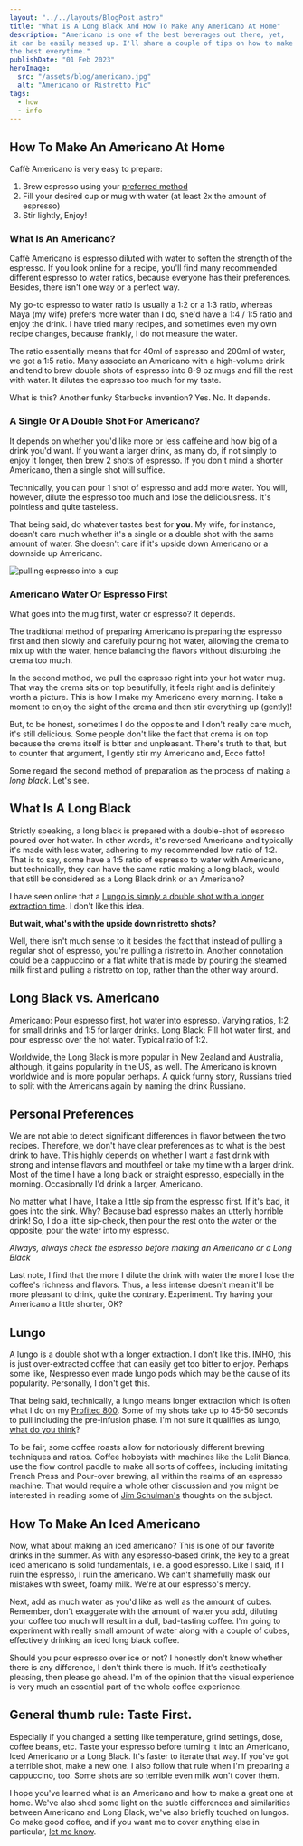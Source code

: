 ```yaml
---
layout: "../../layouts/BlogPost.astro"
title: "What Is A Long Black And How To Make Any Americano At Home"
description: "Americano is one of the best beverages out there, yet,
it can be easily messed up. I'll share a couple of tips on how to make
the best everytime."
publishDate: "01 Feb 2023"
heroImage:
  src: "/assets/blog/americano.jpg"
  alt: "Americano or Ristretto Pic"
tags:
  - how
  - info
---
```


## How To Make An Americano At Home

Caffè Americano is very easy to prepare:
1. Brew espresso using your [preferred method](/posts/what-is-the-best-espresso-maker-for-home-use/)
2. Fill your desired cup or mug with water (at least 2x the amount of espresso)
3. Stir lightly, Enjoy!

### What Is An Americano?
Caffè Americano is espresso diluted with water to soften the strength of the espresso. If you look online for a recipe, you'll find many recommended different espresso to water ratios, because everyone has their preferences. Besides, there isn't one way or a perfect way.

My go-to espresso to water ratio is usually a 1:2 or a 1:3 ratio, whereas Maya (my wife) prefers more water than I do, she'd have a 1:4 / 1:5 ratio and enjoy the drink. I have tried many recipes, and sometimes even my own recipe changes, because frankly, I do not measure the water.

The ratio essentially means that for 40ml of espresso and 200ml of water, we got a 1:5 ratio. Many associate an Americano with a high-volume drink and tend to brew double shots of espresso into 8-9 oz mugs and fill the rest with water. It dilutes the espresso too much for my taste.

What is this? Another funky Starbucks invention? Yes. No. It depends.

### A Single Or A Double Shot For Americano?
It depends on whether you'd like more or less caffeine and how big of a drink you'd want. If you want a larger drink, as many do, if not simply to enjoy it longer, then brew 2 shots of espresso. If you don't mind a shorter Americano, then a single shot will suffice. 

Technically, you can pour 1 shot of espresso and add more water. You will, however, dilute the espresso too much and lose the deliciousness. It's pointless and quite tasteless. 

That being said, do whatever tastes best for **you**. My wife, for instance, doesn't care much whether it's a single or a double shot with the same amount of water. She doesn't care if it's upside down Americano or a downside up Americano. 

<img class="product-image" src="/assets/blog/pulling-espresso.jpeg" alt="pulling espresso into a cup" />

### Americano Water Or Espresso First

What goes into the mug first, water or espresso? It depends.

The traditional method of preparing Americano is preparing the espresso first and then slowly and carefully pouring hot water, allowing the crema to mix up with the water, hence balancing the flavors without disturbing the crema too much.

In the second method, we pull the espresso right into your hot water mug. That way the crema sits on top beautifully, it feels right and is definitely worth a picture. This is how I make my Americano every morning. I take a moment to enjoy the sight of the crema and then stir everything up (gently)!

But, to be honest, sometimes I do the opposite and I don't really care much, it's still delicious. Some people don't like the fact that crema is on top because the crema itself is bitter and unpleasant. There's truth to that, but to counter that argument, I gently stir my Americano and, Ecco fatto!

Some regard the second method of preparation as the process of making a *long black*. Let's see.

## What Is A Long Black

Strictly speaking, a long black is prepared with a double-shot of espresso poured over hot water. In other words, it's reversed Americano and typically it's made with less water, adhering to my recommended low ratio of 1:2. That is to say, some have a 1:5 ratio of espresso to water with Americano, but technically, they can have the same ratio making a long black, would that still be considered as a Long Black drink or an Americano?

I have seen online that a [Lungo is simply a double shot with a longer extraction time](https://elijahcoffee.com/upside-down-espresso-shot-by-starbucks/). I don't like this idea.


**But wait, what's with the upside down ristretto shots?**

Well, there isn't much sense to it besides the fact that instead of pulling a regular shot of espresso, you're pulling a ristretto in. Another connotation could be a cappuccino or a flat white that is made by pouring the steamed milk first and pulling a ristretto on top, rather than the other way around.

## Long Black vs. Americano 

Americano: Pour espresso first, hot water into espresso. Varying ratios, 1:2 for small drinks and 1:5 for larger drinks.
Long Black: Fill hot water first, and pour espresso over the hot water. Typical ratio of 1:2.

Worldwide, the Long Black is more popular in New Zealand and Australia, although, it gains popularity in the US, as well. The Americano is known worldwide and is more popular perhaps. A quick funny story, Russians tried to split with the Americans again by naming the drink Russiano.

## Personal Preferences

We are not able to detect significant differences in flavor between the two recipes. Therefore, we don't have clear preferences as to what is the best drink to have. This highly depends on whether I want a fast drink with strong and intense flavors and mouthfeel or take my time with a larger drink. Most of the time I have a long black or straight espresso, especially in the morning. Occasionally I'd drink a larger, Americano.

No matter what I have, I take a little sip from the espresso first. If it's bad, it goes into the sink. Why? Because bad espresso makes an utterly horrible drink! So, I do a little sip-check, then pour the rest onto the water or the opposite, pour the water into my espresso. 

*Always, always check the espresso before making an Americano or a Long Black*

Last note, I find that the more I dilute the drink with water the more I lose the coffee's richness and flavors. Thus, a less intense doesn't mean it'll be more pleasant to drink, quite the contrary. Experiment. Try having your Americano a little shorter, OK?

## Lungo
A lungo is a double shot with a longer extraction. I don't like this. IMHO, this is just over-extracted coffee that can easily get too bitter to enjoy. Perhaps some like, Nespresso even made lungo pods which may be the cause of its popularity. Personally, I don't get this.

That being said, technically, a lungo means longer extraction which is often what I do on my [Profitec 800](/posts/personal/lever-experience/). Some of my shots take up to 45-50 seconds to pull including the pre-infusion phase. I'm not sure it qualifies as lungo, [what do you think](/contact/)?

To be fair, some coffee roasts allow for notoriously different brewing techniques and ratios. Coffee hobbyists with machines like the Lelit Bianca, use the flow control paddle to make all sorts of coffees, including imitating French Press and Pour-over brewing, all within the realms of an espresso machine. That would require a whole other discussion and you might be interested in reading some of [Jim Schulman's](https://www.home-barista.com/tips/newbie-flow-color-vs-weight-to-stop-extraction-t67171.html) thoughts on the subject.

## How To Make An Iced Americano

Now, what about making an iced americano? This is one of our favorite drinks in the summer. As with any espresso-based drink, the key to a great iced americano is solid fundamentals, i.e. a good espresso. Like I said, if I ruin the espresso, I ruin the americano. We can't shamefully mask our mistakes with sweet, foamy milk. We're at our espresso's mercy.

Next, add as much water as you'd like as well as the amount of cubes. Remember, don't exaggerate with the amount of water you add, diluting your coffee too much will result in a dull, bad-tasting coffee. I'm going to experiment with really small amount of water along with a couple of cubes, effectively drinking an iced long black coffee.

Should you pour espresso over ice or not? I honestly don't know whether there is any difference, I don't think there is much. If it's aesthetically pleasing, then please go ahead. I'm of the opinion that the visual experience is very much an essential part of the whole coffee experience.

## General thumb rule: Taste First.
Especially if you changed a setting like temperature, grind settings, dose, coffee beans, etc. Taste your espresso before turning it into an Americano, Iced Americano or a Long Black. It's faster to iterate that way. If you've got a terrible shot, make a new one. I also follow that rule when I'm preparing a cappuccino, too. Some shots are so terrible even milk won't cover them.

I hope you've learned what is an Americano and how to make a great one at home. We've also shed some light on the subtle differences and similarities between Americano and Long Black, we've also briefly touched on lungos. Go make good coffee, and if you want me to cover anything else in particular, [let me know](/contact/).